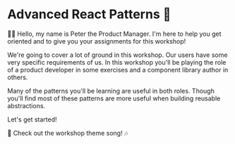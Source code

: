 # Advanced React Patterns 🤯

<EpicVideo url="https://www.epicreact.dev/workshops/advanced-react-patterns/advanced-react-patterns-intro" />

👨‍💼 Hello, my name is Peter the Product Manager. I'm here to help you get
oriented and to give you your assignments for this workshop!

We're going to cover a lot of ground in this workshop. Our users have some very
specific requirements of us. In this workshop you'll be playing the role of a
product developer in some exercises and a component library author in others.

Many of the patterns you'll be learning are useful in both roles. Though you'll
find most of these patterns are more useful when building reusable abstractions.

Let's get started!

🎵 Check out the workshop theme song! 🎶

<VideoEmbed
	title="Epic React: Advanced React Patterns Theme Song"
	url="https://www.youtube.com/embed/ZsWY9RI3iYk?list=PLV5CVI1eNcJieZkL_q7M48PwEpeNT-sL1&rel=0"
/>
